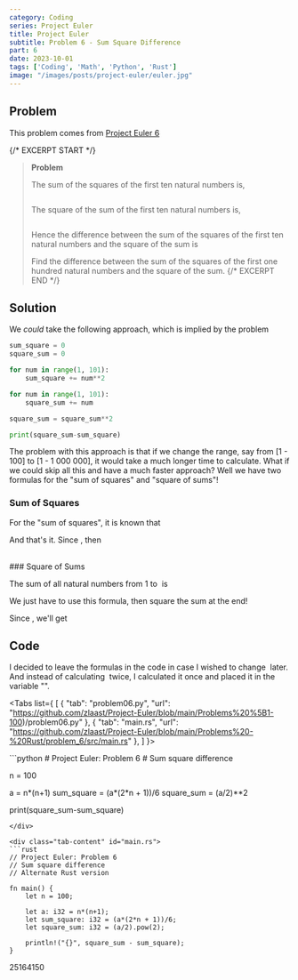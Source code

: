 ```yaml
---
category: Coding
series: Project Euler
title: Project Euler
subtitle: Problem 6 - Sum Square Difference
part: 6
date: 2023-10-01
tags: ['Coding', 'Math', 'Python', 'Rust']
image: "/images/posts/project-euler/euler.jpg"
---
```


## Problem

This problem comes from [Project Euler 6](https://projecteuler.net/problem=6)

{/* EXCERPT START */}
> **Problem**
>
> The sum of the squares of the first ten natural numbers is,
>
> <Math inline="false" equation="1^2 + 2^2 + \ldots + 10^2 = 385" />
>
> The square of the sum of the first ten natural numbers is,
>
> <Math inline="false" equation="(1 + 2 + \ldots + 10)^2 = 55^2 = 3025" />
>
> Hence the difference between the sum of the squares of the first ten natural numbers and the square of the sum is <Math equation="3025-385 = 2640" />
>
> Find the difference between the sum of the squares of the first one hundred natural numbers and the square of the sum.
{/* EXCERPT END */}

## Solution

We _could_ take the following approach, which is implied by the problem

```python
sum_square = 0
square_sum = 0

for num in range(1, 101):
    sum_square += num**2

for num in range(1, 101):
    square_sum += num

square_sum = square_sum**2

print(square_sum-sum_square)
```

The problem with this approach is that if we change the range, say from [1 - 100] to [1 - 1 000 000], it would take a much longer time to calculate. What if we could skip all this and have a much faster approach? Well we have two formulas for the "sum of squares" and "square of sums"!

### Sum of Squares

For the "sum of squares", it is known that
<Math inline="false" equation="\sum\limits_{x=1}^{n}x^2 = \dfrac{ n(n+1)(2n+1) }{ 6 }" />


And that's it. Since <Math equation="n = 100" />, then
<Math inline="false" equation="\sum\limits_{x=1}^{100}x^2 = \dfrac{ 100 \times 101 \times 201 }{ 6 }" />

<br/>
### Square of Sums

The sum of all natural numbers from 1 to <Math equation="n" /> is
<Math inline="false" equation="\sum\limits_{1}^{n}n = \dfrac{ n(n+1) }{ 2 }" />

We just have to use this formula, then square the sum at the end!

Since <Math equation="n = 100" />, we'll get
<Math inline="false" equation="\left[\dfrac{ 100 \times 101 }{ 2 } \right]^2 = \dfrac{ 100 \times 101 \times 100 \times 101 }{ 4 }" />

## Code

I decided to leave the formulas in the code in case I wished to change <Math equation="n" /> later. And instead of calculating <Math equation="n(n+1)" /> twice, I calculated it once and placed it in the variable "<Math equation="a" />".

<Tabs list={
    [
        {
            "tab": "problem06.py",
            "url": "https://github.com/zlaast/Project-Euler/blob/main/Problems%20%5B1-100)/problem06.py"
        },
        {
            "tab": "main.rs",
            "url": "https://github.com/zlaast/Project-Euler/blob/main/Problems%20-%20Rust/problem_6/src/main.rs"
        },
    ]
}>

<div class="tab-content" id="problem06.py">
```python
# Project Euler: Problem 6
# Sum square difference

n = 100

a = n*(n+1)
sum_square = (a*(2*n + 1))/6
square_sum = (a/2)**2

print(square_sum-sum_square)
```
</div>

<div class="tab-content" id="main.rs">
```rust
// Project Euler: Problem 6
// Sum square difference
// Alternate Rust version

fn main() {
    let n = 100;

    let a: i32 = n*(n+1);
    let sum_square: i32 = (a*(2*n + 1))/6;
    let square_sum: i32 = (a/2).pow(2);

    println!("{}", square_sum - sum_square);
}
```
</div>
</Tabs>

<Spoiler>
25164150
</Spoiler>